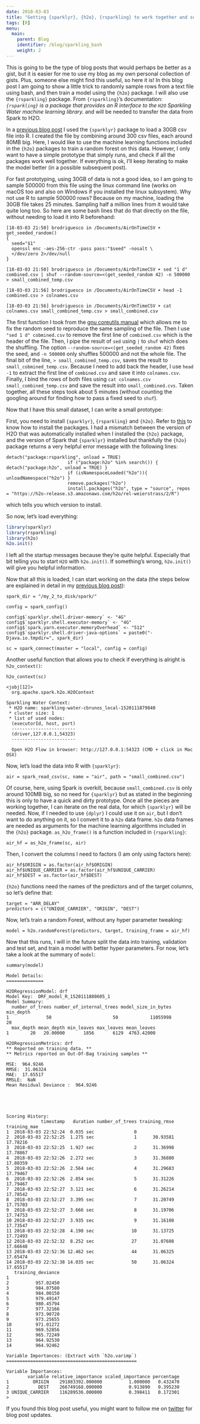 ```yaml
---
date: 2018-03-03
title: "Getting {sparklyr}, {h2o}, {rsparkling} to work together and some fun with bash"
tags: [R]
menu:
  main:
    parent: Blog
    identifier: /blog/sparkling_bash
    weight: 2
---
```


This is going to be the type of blog posts that would perhaps be better as a gist, but it is easier
for me to use my blog as my own personal collection of gists. Plus, someone else might find this useful,
so here it is! In this blog post I am going to show a little trick to randomly sample rows from a text
file using bash, and then train a model using the `{h2o}` package. I will also use the `{rsparkling}` package.
From `{rsparkling}`'s documentation: *`{rsparkling}` is a package that provides an R interface to the `H2O` Sparkling Water machine learning library.*
and will be needed to transfer the data from Spark to H2O.

In a [previous blog post](http://www.brodrigues.co/blog/2018-02-16-importing_30gb_of_data/) I used
the `{sparklyr}` package to load a 30GB csv file into R. I created the file by combining around 300
csv files, each around 80MB big. Here, I would like to use the machine learning functions included in
the `{h2o}` packages to train a random forest on this data. However, I only want to have a simple
prototype that simply runs, and check if all the packages work well together. If everything is ok,
I'll keep iterating to make the model better (in a possible subsequent post).

For fast prototyping, using 30GB of data is not a good idea, so I am going to sample 500000 from this
file using the linux command line (works on macOS too and also on Windows if you installed the linux subsystem).
Why not use R to sample 500000 rows? Because on my machine, loading the 30GB file takes
25 minutes. Sampling half a million lines from it would take quite long too. So here are some bash
lines that do that directly on the file, without needing to load it into R beforehand:

```
[18-03-03 21:50] brodriguesco in /Documents/AirOnTimeCSV ➤ get_seeded_random()
{
  seed="$1"
  openssl enc -aes-256-ctr -pass pass:"$seed" -nosalt \
  </dev/zero 2>/dev/null
}

[18-03-03 21:50] brodriguesco in /Documents/AirOnTimeCSV ➤ sed "1 d" combined.csv | shuf --random-source=<(get_seeded_random 42) -n 500000 > small_combined_temp.csv

[18-03-03 21:56] brodriguesco in /Documents/AirOnTimeCSV ➤ head -1 combined.csv > colnames.csv

[18-03-03 21:56] brodriguesco in /Documents/AirOnTimeCSV ➤ cat colnames.csv small_combined_temp.csv > small_combined.csv
```

The first function I took from the [gnu coreutils manual](https://www.gnu.org/software/coreutils/manual/html_node/Random-sources.html)
which allows me to fix the random seed to reproduce the same sampling of the file. Then I use
`"sed 1 d" cobmined.csv` to remove the first line of `combined.csv` which is the header of the file.
Then, I pipe the result of `sed` using `|` to `shuf` which does the shuffling. The option
`--random-source=<(get_seeded_random 42)` fixes the seed, and `-n 500000` only shuffles 500000 and not the whole file.
The final bit of the line, `> small_combined_temp.csv`, saves the result to `small_cobmined_temp.csv`.
Because I need to add back the header, I use `head -1` to extract the first line of `combined.csv` and
save it into `colnames.csv`. Finally, I bind the rows of both files using `cat colnames.csv small_combined_temp.csv`
and save the result into `small_combined.cvs`. Taken together, all these steps took about 5 minutes
(without counting the googling around for finding how to pass a fixed seed to `shuf`).

Now that I have this small dataset, I can write a small prototype:

First, you need to install `{sparklyr}`, `{rsparkling}` and `{h2o}`. Refer to [this](https://github.com/h2oai/rsparkling)
to know how to install the packages. I had a mismatch between the version of H2O that was automatically
installed when I installed the `{h2o}` package, and the version of Spark that `{sparklyr}` installed
but thankfully the `{h2o}` package returns a very helpful error message with the following lines:

```
detach("package:rsparkling", unload = TRUE)
                       if ("package:h2o" %in% search()) { detach("package:h2o", unload = TRUE) }
                       if (isNamespaceLoaded("h2o")){ unloadNamespace("h2o") }
                       remove.packages("h2o")
                       install.packages("h2o", type = "source", repos = "https://h2o-release.s3.amazonaws.com/h2o/rel-weierstrass/2/R")
```

which tells you which version to install.

So now, let's load everything:

```r
library(sparklyr)
library(rsparkling)
library(h2o)
h2o.init()
```

I left all the startup messages because they're quite helpful. Especially that bit telling you to start `H2O`
with `h2o.init()`. If something's wrong, `h2o.init()` will give you helpful information.

Now that all this is loaded, I can start working on the data (the steps below are explained in detail
in my [previous blog post](http://www.brodrigues.co/blog/2018-02-16-importing_30gb_of_data/)):

```
spark_dir = "/my_2_to_disk/spark/"

config = spark_config()

config$`sparklyr.shell.driver-memory` <- "4G"
config$`sparklyr.shell.executor-memory` <- "4G"
config$`spark.yarn.executor.memoryOverhead` <- "512"
config$`sparklyr.shell.driver-java-options` = paste0("-Djava.io.tmpdir=", spark_dir)

sc = spark_connect(master = "local", config = config)
```

Another useful function that allows you to check if everything is alright is `h2o_context()`:

```
h2o_context(sc)
```

```
<jobj[12]>
  org.apache.spark.h2o.H2OContext

Sparkling Water Context:
 * H2O name: sparkling-water-cbrunos_local-1520111879840
 * cluster size: 1
 * list of used nodes:
  (executorId, host, port)
  ------------------------
  (driver,127.0.0.1,54323)
  ------------------------

  Open H2O Flow in browser: http://127.0.0.1:54323 (CMD + click in Mac OSX)

```

Now, let's load the data into R with `{sparklyr}`:

```
air = spark_read_csv(sc, name = "air", path = "small_combined.csv")
```

Of course, here, using Spark is overkill, because `small_combined.csv` is only around 100MB big, so no need
for `{sparklyr}` but as stated in the beginning this is only to have a quick and dirty prototype. Once
all the pieces are working together, I can iterate on the real data, for which `{sparklyr}` will be needed.
Now, if I needed to use `{dplyr}` I could use it on `air`, but I don't want to do anything on it, so
I convert it to a `h2o` data frame. `h2o` data frames are needed as arguments for the machine learning
algorithms included in the `{h2o}` package. `as_h2o_frame()` is a function included in `{rsparkling}`:

```
air_hf = as_h2o_frame(sc, air)
```

Then, I convert the columns I need to factors (I am only using factors here):

```
air_hf$ORIGIN = as.factor(air_hf$ORIGIN)
air_hf$UNIQUE_CARRIER = as.factor(air_hf$UNIQUE_CARRIER)
air_hf$DEST = as.factor(air_hf$DEST)
```

`{h2o}` functions need the names of the predictors and of the target columns, so let's define that:

```
target = "ARR_DELAY"
predictors = c("UNIQUE_CARRIER", "ORIGIN", "DEST")
```

Now, let's train a random Forest, without any hyper parameter tweaking:

```
model = h2o.randomForest(predictors, target, training_frame = air_hf)
```

Now that this runs, I will in the future split the data into training, validation and test set, and
train a model with better hyper parameters. For now, let's take a look at the summary of `model`:

```
summary(model)
```

```
Model Details:
==============

H2ORegressionModel: drf
Model Key:  DRF_model_R_1520111880605_1
Model Summary:
  number_of_trees number_of_internal_trees model_size_in_bytes min_depth
1              50                       50            11055998        20
  max_depth mean_depth min_leaves max_leaves mean_leaves
1        20   20.00000       1856       6129  4763.42000

H2ORegressionMetrics: drf
** Reported on training data. **
** Metrics reported on Out-Of-Bag training samples **

MSE:  964.9246
RMSE:  31.06324
MAE:  17.65517
RMSLE:  NaN
Mean Residual Deviance :  964.9246





Scoring History:
             timestamp   duration number_of_trees training_rmse training_mae
1  2018-03-03 22:52:24  0.035 sec               0
2  2018-03-03 22:52:25  1.275 sec               1      30.93581     17.78216
3  2018-03-03 22:52:25  1.927 sec               2      31.36998     17.78867
4  2018-03-03 22:52:26  2.272 sec               3      31.36880     17.80359
5  2018-03-03 22:52:26  2.564 sec               4      31.29683     17.79467
6  2018-03-03 22:52:26  2.854 sec               5      31.31226     17.79467
7  2018-03-03 22:52:27  3.121 sec               6      31.26214     17.78542
8  2018-03-03 22:52:27  3.395 sec               7      31.20749     17.75703
9  2018-03-03 22:52:27  3.666 sec               8      31.19706     17.74753
10 2018-03-03 22:52:27  3.935 sec               9      31.16108     17.73547
11 2018-03-03 22:52:28  4.198 sec              10      31.13725     17.72493
12 2018-03-03 22:52:32  8.252 sec              27      31.07608     17.66648
13 2018-03-03 22:52:36 12.462 sec              44      31.06325     17.65474
14 2018-03-03 22:52:38 14.035 sec              50      31.06324     17.65517
   training_deviance
1
2          957.02450
3          984.07580
4          984.00150
5          979.49147
6          980.45794
7          977.32166
8          973.90720
9          973.25655
10         971.01272
11         969.52856
12         965.72249
13         964.92530
14         964.92462

Variable Importances: (Extract with `h2o.varimp`)
=================================================

Variable Importances:
        variable relative_importance scaled_importance percentage
1         ORIGIN    291883392.000000          1.000000   0.432470
2           DEST    266749168.000000          0.913890   0.395230
3 UNIQUE_CARRIER    116289536.000000          0.398411   0.172301
>
```

If you found this blog post useful, you might want to follow me on [twitter](https://www.twitter.com/brodriguesco)
for blog post updates.
